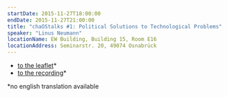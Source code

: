 ```yaml
---
startDate: 2015-11-27T18:00:00
endDate: 2015-11-27T21:00:00
title: "chaOStalks #1: Political Solutions to Technological Problems"
speaker: "Linus Neumann"
locationName: EW Building, Building 15, Room E16
locationAddress: Seminarstr. 20, 49074 Osnabrück
---
```


- [to the leaflet](/downloads/chaostalk1_a4.pdf)\*
- [to the recording](https://media.ccc.de/v/chaostalk-1-linus-neumann)\*

\*no english translation available
